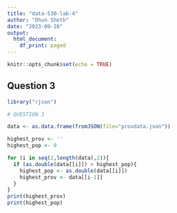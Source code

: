 ---
title: "data-530-lab-4"
author: "Dhun Sheth"
date: "2023-09-28"
output:
  html_document:
    df_print: paged
---

```{r setup, include=FALSE}
knitr::opts_chunk$set(echo = TRUE)
```

## Question 3
```{r question_3}

library("rjson")

# QUESTION 3

data <- as.data.frame(fromJSON(file="provdata.json"))

highest_prov <- ''
highest_pop <- 0

for (i in seq(2,length(data),2)){
  if (as.double(data[[i]]) > highest_pop){
    highest_pop <- as.double(data[[i]])
    highest_prov <- data[[i-1]]
  }
}
print(highest_prov)
print(highest_pop)



```